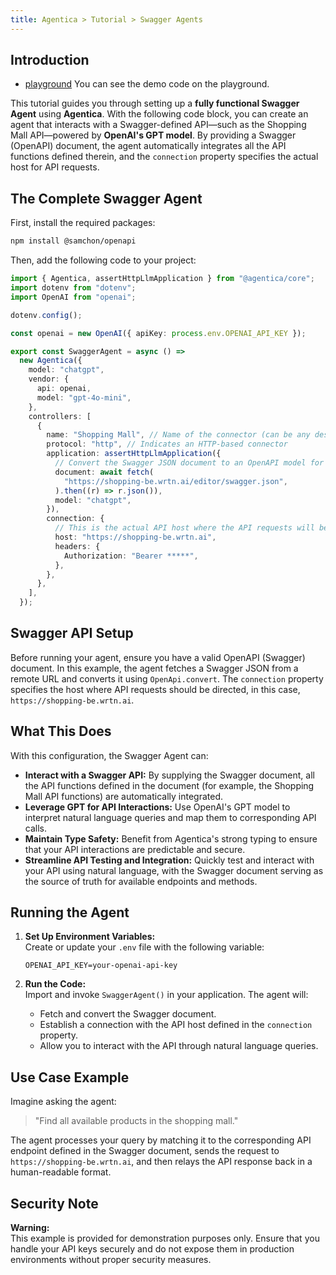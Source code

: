 ```yaml
---
title: Agentica > Tutorial > Swagger Agents
---
```


## Introduction

- [playground](https://stackblitz.com/~/github.com/wrtnlabs/agentica-tutorial-swagger?file=README.md) You can see the demo code on the playground.

This tutorial guides you through setting up a **fully functional Swagger Agent** using **Agentica**. With the following code block, you can create an agent that interacts with a Swagger-defined API—such as the Shopping Mall API—powered by **OpenAI's GPT model**. By providing a Swagger (OpenAPI) document, the agent automatically integrates all the API functions defined therein, and the `connection` property specifies the actual host for API requests.

## The Complete Swagger Agent

First, install the required packages:

```bash
npm install @samchon/openapi
```

Then, add the following code to your project:

```typescript
import { Agentica, assertHttpLlmApplication } from "@agentica/core";
import dotenv from "dotenv";
import OpenAI from "openai";

dotenv.config();

const openai = new OpenAI({ apiKey: process.env.OPENAI_API_KEY });

export const SwaggerAgent = async () =>
  new Agentica({
    model: "chatgpt",
    vendor: {
      api: openai,
      model: "gpt-4o-mini",
    },
    controllers: [
      {
        name: "Shopping Mall", // Name of the connector (can be any descriptive name)
        protocol: "http", // Indicates an HTTP-based connector
        application: assertHttpLlmApplication({
          // Convert the Swagger JSON document to an OpenAPI model for Agentica.
          document: await fetch(
            "https://shopping-be.wrtn.ai/editor/swagger.json",
          ).then((r) => r.json()),
          model: "chatgpt",
        }),
        connection: {
          // This is the actual API host where the API requests will be sent.
          host: "https://shopping-be.wrtn.ai",
          headers: {
            Authorization: "Bearer *****",
          },
        },
      },
    ],
  });
```

## Swagger API Setup

Before running your agent, ensure you have a valid OpenAPI (Swagger) document. In this example, the agent fetches a Swagger JSON from a remote URL and converts it using `OpenApi.convert`. The `connection` property specifies the host where API requests should be directed, in this case, `https://shopping-be.wrtn.ai`.

## What This Does

With this configuration, the Swagger Agent can:

- **Interact with a Swagger API:** By supplying the Swagger document, all the API functions defined in the document (for example, the Shopping Mall API functions) are automatically integrated.
- **Leverage GPT for API Interactions:** Use OpenAI's GPT model to interpret natural language queries and map them to corresponding API calls.
- **Maintain Type Safety:** Benefit from Agentica's strong typing to ensure that your API interactions are predictable and secure.
- **Streamline API Testing and Integration:** Quickly test and interact with your API using natural language, with the Swagger document serving as the source of truth for available endpoints and methods.

## Running the Agent

1. **Set Up Environment Variables:**  
   Create or update your `.env` file with the following variable:

   ```env
   OPENAI_API_KEY=your-openai-api-key
   ```

2. **Run the Code:**  
   Import and invoke `SwaggerAgent()` in your application. The agent will:
   - Fetch and convert the Swagger document.
   - Establish a connection with the API host defined in the `connection` property.
   - Allow you to interact with the API through natural language queries.

## Use Case Example

Imagine asking the agent:

> "Find all available products in the shopping mall."

The agent processes your query by matching it to the corresponding API endpoint defined in the Swagger document, sends the request to `https://shopping-be.wrtn.ai`, and then relays the API response back in a human-readable format.

## Security Note

**Warning:**  
This example is provided for demonstration purposes only. Ensure that you handle your API keys securely and do not expose them in production environments without proper security measures.
